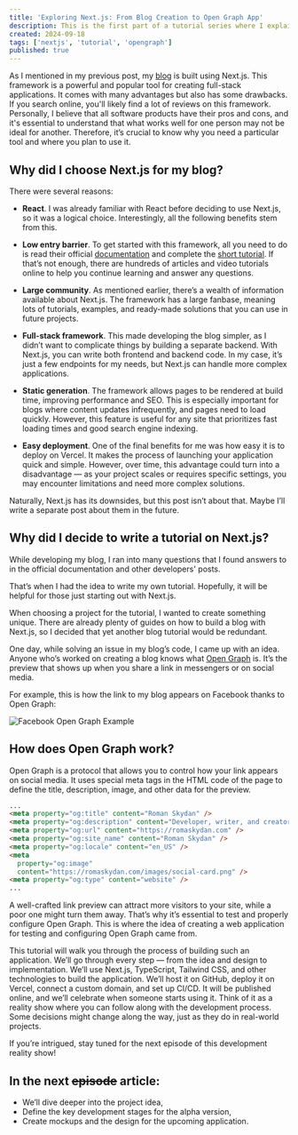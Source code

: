 ```yaml
---
title: 'Exploring Next.js: From Blog Creation to Open Graph App'
description: This is the first part of a tutorial series where I explain why I chose Next.js for my blog and introduce the idea of creating an Open Graph testing app. In future posts, I'll dive into the development process, covering each step of building this app from start to finish.
created: 2024-09-18
tags: ['nextjs', 'tutorial', 'opengraph']
published: true
---
```


As I mentioned in my previous post, my [blog](https://romaskydan.com/) is built using Next.js. This framework is a powerful and popular tool for creating full-stack applications. It comes with many advantages but also has some drawbacks. If you search online, you'll likely find a lot of reviews on this framework. Personally, I believe that all software products have their pros and cons, and it's essential to understand that what works well for one person may not be ideal for another. Therefore, it’s crucial to know why you need a particular tool and where you plan to use it.

## Why did I choose Next.js for my blog?

There were several reasons:

- **React**. I was already familiar with React before deciding to use Next.js, so it was a logical choice. Interestingly, all the following benefits stem from this.

- **Low entry barrier**. To get started with this framework, all you need to do is read their official [documentation](https://nextjs.org/docs) and complete the [short tutorial](https://nextjs.org/learn-pages-router/basics/create-nextjs-app). If that’s not enough, there are hundreds of articles and video tutorials online to help you continue learning and answer any questions.

- **Large community**. As mentioned earlier, there’s a wealth of information available about Next.js. The framework has a large fanbase, meaning lots of tutorials, examples, and ready-made solutions that you can use in future projects.

- **Full-stack framework**. This made developing the blog simpler, as I didn’t want to complicate things by building a separate backend. With Next.js, you can write both frontend and backend code. In my case, it’s just a few endpoints for my needs, but Next.js can handle more complex applications.

- **Static generation**. The framework allows pages to be rendered at build time, improving performance and SEO. This is especially important for blogs where content updates infrequently, and pages need to load quickly. However, this feature is useful for any site that prioritizes fast loading times and good search engine indexing.

- **Easy deployment**. One of the final benefits for me was how easy it is to deploy on Vercel. It makes the process of launching your application quick and simple. However, over time, this advantage could turn into a disadvantage — as your project scales or requires specific settings, you may encounter limitations and need more complex solutions.

Naturally, Next.js has its downsides, but this post isn’t about that. Maybe I’ll write a separate post about them in the future.

## Why did I decide to write a tutorial on Next.js?

While developing my blog, I ran into many questions that I found answers to in the official documentation and other developers' posts.

That’s when I had the idea to write my own tutorial. Hopefully, it will be helpful for those just starting out with Next.js.

When choosing a project for the tutorial, I wanted to create something unique. There are already plenty of guides on how to build a blog with Next.js, so I decided that yet another blog tutorial would be redundant.

One day, while solving an issue in my blog’s code, I came up with an idea. Anyone who’s worked on creating a blog knows what [Open Graph](https://ogp.me/) is. It’s the preview that shows up when you share a link in messengers or on social media.

For example, this is how the link to my blog appears on Facebook thanks to Open Graph:

![Facebook Open Graph Example](post-images/facebook-og-example.png)

## How does Open Graph work?

Open Graph is a protocol that allows you to control how your link appears on social media. It uses special meta tags in the HTML code of the page to define the title, description, image, and other data for the preview.

```html
...
<meta property="og:title" content="Roman Skydan" />
<meta property="og:description" content="Developer, writer, and creator." />
<meta property="og:url" content="https://romaskydan.com" />
<meta property="og:site_name" content="Roman Skydan" />
<meta property="og:locale" content="en_US" />
<meta
  property="og:image"
  content="https://romaskydan.com/images/social-card.png" />
<meta property="og:type" content="website" />
...
```

A well-crafted link preview can attract more visitors to your site, while a poor one might turn them away. That’s why it’s essential to test and properly configure Open Graph. This is where the idea of creating a web application for testing and configuring Open Graph came from.

This tutorial will walk you through the process of building such an application. We’ll go through every step — from the idea and design to implementation. We’ll use Next.js, TypeScript, Tailwind CSS, and other technologies to build the application. We’ll host it on GitHub, deploy it on Vercel, connect a custom domain, and set up CI/CD. It will be published online, and we’ll celebrate when someone starts using it. Think of it as a reality show where you can follow along with the development process. Some decisions might change along the way, just as they do in real-world projects.

If you’re intrigued, stay tuned for the next episode of this development reality show!

## In the next ~~episode~~ article:

- We’ll dive deeper into the project idea,
- Define the key development stages for the alpha version,
- Create mockups and the design for the upcoming application.
